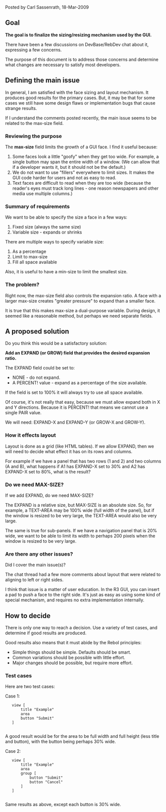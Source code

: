 Posted by Carl Sassenrath, 18-Mar-2009

==Goal==

'''The goal is to finalize the sizing/resizing mechanism used by the GUI.'''

There have been a few discussions on DevBase/RebDev chat about it, expressing a few concerns.

The purpose of this document is to address those concerns and determine what changes are necessary to satisfy most developers.

==Defining the main issue==

In general, I am satisfied with the face sizing and layout mechanism. It produces good results for the primary cases. But, it may be that for some cases we still have some design flaws or implementation bugs that cause strange results.

If I understand the comments posted recently, the main issue seems to be related to the max-size field.

===Reviewing the purpose===

The '''max-size''' field limits the growth of a GUI face. I find it useful because:

#Some faces look a little "goofy" when they get too wide. For example, a single button may span the entire width of a window. (We can allow that if a developer wants it, but it should not be the default.)
#We do not want to use "fillers" everywhere to limit sizes. It makes the GUI code harder for users and not as easy to read.
#Text faces are difficult to read when they are too wide (because the reader's eyes must track long lines - one reason newspapers and other media use multiple columns.)

===Summary of requirements===

We want to be able to specify the size a face in a few ways:

#Fixed size (always the same size)
#Variable size - expands or shrinks

There are multiple ways to specify variable size:

#As a percentage
#Limit to max-size
#Fill all space available

Also, it is useful to have a min-size to limit the smallest size.

===The problem?===

Right now, the max-size field also controls the expansion ratio. A face with a larger max-size creates "greater pressure" to expand than a smaller face.

It is true that this makes max-size a dual-purpose variable. During design, it seemed like a reasonable method, but perhaps we need separate fields.

==A proposed solution==

Do you think this would be a satisfactory solution:

'''Add an EXPAND (or GROW) field that provides the desired expansion ratio.'''

The EXPAND field could be set to:

*NONE - do not expand.
*A PERCENT! value - expand as a percentage of the size available.

If the field is set to 100% it will always try to use all space available.

Of course, it's not really that easy, because we must allow expand both in X and Y directions. Because it is PERCENT! that means we cannot use a single PAIR value.

We will need: EXPAND-X and EXPAND-Y (or GROW-X and GROW-Y).

===How it effects layout===

Layout is done as a grid (like HTML tables). If we allow EXPAND, then we will need to decide what effect it has on its rows and columns.

For example if we have a panel that has two rows (1 and 2) and two columns (A and B), what happens if A1 has EXPAND-X set to 30% and A2 has EXPAND-X set to 80%, what is the result?

===Do we need MAX-SIZE?===

If we add EXPAND, do we need MAX-SIZE?

The EXPAND is a relative size, but MAX-SIZE is an absolute size. So, for example, a TEXT-AREA may be 100% wide (full width of the panel), but if the window is resized to be very large, the TEXT-AREA would also be very large.

The same is true for sub-panels. If we have a navigation panel that is 20% wide, we want to be able to limit its width to perhaps 200 pixels when the window is resized to be very large.

===Are there any other issues?===

Did I cover the main issue(s)?

The chat thread had a few more comments about layout that were related to aligning to left or right sides.

I think that issue is a matter of user education. In the R3 GUI, you can insert a pad to push a face to the right side. It's just as easy as using some kind of special mechanism, and requires no extra implementation internally.

==How to decide==

There is only one way to reach a decision. Use a variety of test cases, and determine if  good results are produced.

Good results also means that it must abide by the Rebol principles:

*Simple things should be simple. Defaults should be smart.
*Common variations should be possible with little effort.
*Major changes should be possible, but require more effort.

===Test cases===

Here are two test cases:

Case 1:

    view [
        title "Example"
        area
        button "Submit"
    ]
    

A good result would be for the area to be full width and full height (less title and button), with the button being perhaps 30% wide.

Case 2:

    view [
        title "Example"
        area
        group [
            button "Submit"
            button "Cancel"
        ]
    ]
    

Same results as above, except each button is 30% wide.